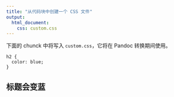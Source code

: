 ```yaml
---
title: "从代码块中创建一个 CSS 文件"
output: 
  html_document:
    css: custom.css
---
```


下面的 chunck 中将写入 `custom.css`，它将在 Pandoc 转换期间使用。
```cat
h2 {
  color: blue;
}
```

## 标题会变蓝

